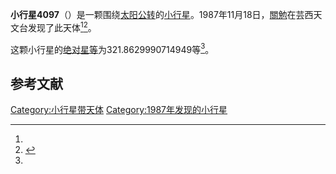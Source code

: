 {{Infobox planet
| bgcolour = #FFFFC0
| name = 4097 Tsurugisan
| symbol = 
| image = 
| caption = 
| discovery = yes
| discovery_ref = 
| discoverer = [[關勉|關勉]]
| discovery_site = [[芸西天文台|芸西天文台]] 
| discovered = 1987年11月18日
| designations = yes
| mp_name = 
| named_after = 
| alt_names = 1987 WW/ 1949 GN / 1976 JV3
| mp_category = [[主带小行星|主带小行星]]
| orbit_ref = <ref name="a">[http://ssd.jpl.nasa.gov/sbdb.cgi?sstr=4097 4097 Tsurugisan] {{Wayback|url=http://ssd.jpl.nasa.gov/sbdb.cgi?sstr=4097 |date=20201124003856 }}，小行星數據庫瀏覽器（JPL Small-Body Database Browser）－[[美国国家航空航天局|美国国家航空航天局]]喷气推进实验室</ref>
| epoch = 2456400.5 (2013年4月18日更新)
| aphelion = {{convert|2.557297929870432|AU|km|3|abbr=on|lk=out}}
| perihelion = {{convert|1.921107767566148|AU|km|3|abbr=on}}
| semimajor = {{convert|2.23920284871829|AU|km|3|abbr=on}}
| eccentricity = 0.142057287
| period = 1223.879284 [[日|日]]<br />3.35[[儒略年|儒略年]]
| avg_speed = 
| inclination = 3.971118214823147
| asc_node = 20.0698690093087
| mean_anomaly = 
| arg_peri = 321.8629990714949
| satellites = 
| physical_characteristics = yes
| dimensions = 
| mass = 
| density = 
| surface_grav = 
| escape_velocity = 
| sidereal_day = 
| axial_tilt = 
| pole_ecliptic_lat = 
| pole_ecliptic_lon = 
| albedo = 
| temperatures= 
| temp_name1 = 
| mean_temp_1 = 
| max_temp_1 = 
| temp_name2 = 
| max_temp_2 = 
| spectral_type = 
| abs_magnitude = 321.8629990714949
}}

'''小行星4097'''（{{lang-en|4097 Tsurugisan}}）是一颗围绕[[太阳|太阳]][[公转|公转]]的[[小行星|小行星]]。1987年11月18日，[[關勉|關勉]]在芸西天文台发现了此天体<ref name="a" /><ref>{{cite news|title=小行星列表|url=http://cfa-www.harvard.edu/iau/lists/NumberedMPs.txt|accessdate=2013-07-08|newspaper=哈佛大学|archive-date=2008-05-17|archive-url=https://web.archive.org/web/20080517010638/http://cfa-www.harvard.edu/iau/lists/NumberedMPs.txt|dead-url=no}}</ref>。

这颗小行星的[[绝对星等|绝对星等]]为321.8629990714949等<ref name="a" />。

==参考文献==
{{reflist}}
{{Minor Planet Number|[[小行星4096|小行星4096]]|[[小行星4098|小行星4098]]}}

{{小天体}}

[[Category:小行星带天体|Category:小行星带天体]]
[[Category:1987年发现的小行星|Category:1987年发现的小行星]]

{{asteroid-stub}}